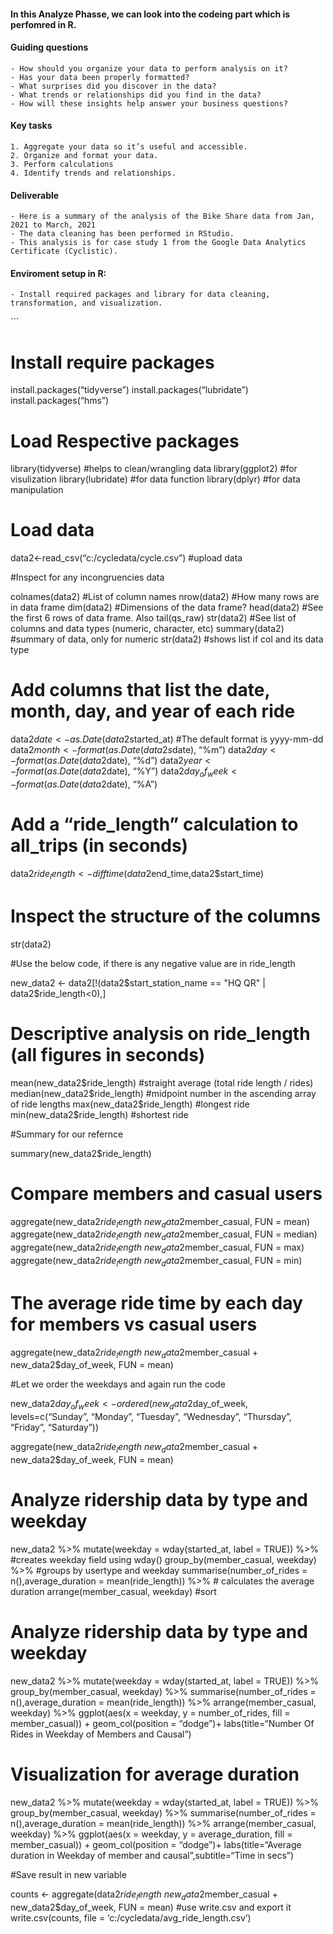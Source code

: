 #### In this Analyze Phasse, we can look into the codeing part which is perfomred in R.

#### Guiding questions

    - How should you organize your data to perform analysis on it?
    - Has your data been properly formatted?
    - What surprises did you discover in the data?
    - What trends or relationships did you find in the data?
    - How will these insights help answer your business questions?

#### Key tasks

    1. Aggregate your data so it’s useful and accessible.
    2. Organize and format your data.
    3. Perform calculations
    4. Identify trends and relationships.

#### Deliverable

    - Here is a summary of the analysis of the Bike Share data from Jan, 2021 to March, 2021
    - The data cleaning has been performed in RStudio.
    - This analysis is for case study 1 from the Google Data Analytics Certificate (Cyclistic).

    

#### Enviroment setup in R:

    - Install required packages and library for data cleaning, transformation, and visualization.


```

# Install require packages 

install.packages("tidyverse")
install.packages("lubridate")
install.packages("hms")

# Load Respective packages

library(tidyverse) #helps to clean/wrangling data
library(ggplot2) #for visulization
library(lubridate) #for data function
library(dplyr) #for data manipulation

# Load data

data2<-read_csv("c:/cycledata/cycle.csv") #upload data


#Inspect for any incongruencies data

colnames(data2)  #List of column names
nrow(data2)  #How many rows are in data frame
dim(data2)  #Dimensions of the data frame?
head(data2)  #See the first 6 rows of data frame.  Also tail(qs_raw)
str(data2)  #See list of columns and data types (numeric, character, etc)
summary(data2) #summary of data, only for numeric
str(data2) #shows list if col and its data type

# Add columns that list the date, month, day, and year of each ride

data2$date <- as.Date(data2$started_at) #The default format is yyyy-mm-dd
data2$month <- format(as.Date(data2s$date), "%m")
data2$day <- format(as.Date(data2$date), "%d")
data2$year <- format(as.Date(data2$date), "%Y")
data2$day_of_week <- format(as.Date(data2$date), "%A")


# Add a "ride_length" calculation to all_trips (in seconds)

data2$ride_length<-difftime(data2$end_time,data2$start_time)


# Inspect the structure of the columns
str(data2)
 
 
#Use the below code, if there is any negative value are in ride_length

new_data2 <- data2[!(data2$start_station_name == "HQ QR" | data2$ride_length<0),]


# Descriptive analysis on ride_length (all figures in seconds)

mean(new_data2$ride_length) #straight average (total ride length / rides)
median(new_data2$ride_length) #midpoint number in the ascending array of ride lengths
max(new_data2$ride_length) #longest ride
min(new_data2$ride_length) #shortest ride

#Summary for our refernce

summary(new_data2$ride_length)


# Compare members and casual users

aggregate(new_data2$ride_length~ new_data2$member_casual, FUN = mean)
aggregate(new_data2$ride_length ~new_data2$member_casual, FUN = median)
aggregate(new_data2$ride_length ~new_data2$member_casual, FUN = max)
aggregate(new_data2$ride_length ~new_data2$member_casual, FUN = min)


# The average ride time by each day for members vs casual users

aggregate(new_data2$ride_length ~ new_data2$member_casual + new_data2$day_of_week, FUN = mean)

#Let we order the weekdays and again run the code

new_data2$day_of_week <- ordered(new_data2$day_of_week, levels=c("Sunday", "Monday", "Tuesday", "Wednesday", "Thursday", "Friday", "Saturday"))

aggregate(new_data2$ride_length ~ new_data2$member_casual + new_data2$day_of_week, FUN = mean)


# Analyze ridership data by type and weekday

new_data2 %>% 
  mutate(weekday = wday(started_at, label = TRUE)) %>%  #creates weekday field using wday()
  group_by(member_casual, weekday) %>%  #groups by usertype and weekday
  summarise(number_of_rides = n(),average_duration = mean(ride_length)) %>% 	# calculates the average duration
  arrange(member_casual, weekday)		#sort

# Analyze ridership data by type and weekday

new_data2 %>% 
  mutate(weekday = wday(started_at, label = TRUE)) %>% 
  group_by(member_casual, weekday) %>% 
  summarise(number_of_rides = n(),average_duration = mean(ride_length)) %>% 
  arrange(member_casual, weekday)  %>% 
  ggplot(aes(x = weekday, y = number_of_rides, fill = member_casual)) +
  geom_col(position = "dodge")+
  labs(title="Number Of Rides in Weekday of Members and Causal")

# Visualization for average duration


new_data2 %>% 
  mutate(weekday = wday(started_at, label = TRUE)) %>% 
  group_by(member_casual, weekday) %>% 
  summarise(number_of_rides = n(),average_duration = mean(ride_length)) %>% 
  arrange(member_casual, weekday)  %>% 
  ggplot(aes(x = weekday, y = average_duration, fill = member_casual)) +
  geom_col(position = "dodge")+
  labs(title="Average duration in Weekday of member and causal",subtitle="Time in secs")

#Save result in new variable

counts <- aggregate(data2$ride_length ~ new_data2$member_casual + new_data2$day_of_week, FUN = mean)
#use write.csv and export it
write.csv(counts, file = 'c:/cycledata/avg_ride_length.csv')
  
